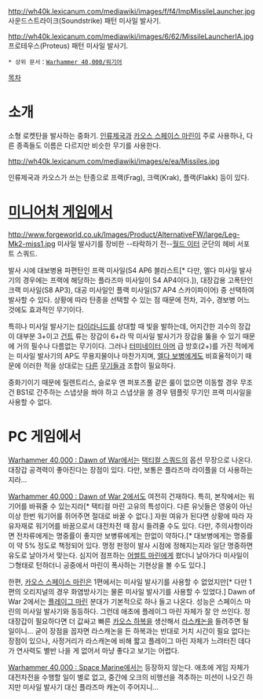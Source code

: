 {{{+1 '''Missile Launcher'''}}}

http://wh40k.lexicanum.com/mediawiki/images/f/f4/ImpMissileLauncher.jpg
사운드스트라이크(Soundstrike) 패턴 미사일 발사기.

http://wh40k.lexicanum.com/mediawiki/images/6/62/MissileLauncherIA.jpg
프로테우스(Proteus) 패턴 미사일 발사기.

 * 상위 문서：[[Warhammer 40,000/워기어]]

[[목차]]

= 소개 =
소형 로켓탄을 발사하는 중화기. [[인류제국]]과 [[카오스 스페이스 마린]]이 주로 사용하나, 다른 종족들도 이름은 다르지만 비슷한 무기를 사용한다.

http://wh40k.lexicanum.com/mediawiki/images/e/ea/Missiles.jpg

인류제국과 카오스가 쓰는 탄종으로 프랙(Frag), 크랙(Krak), 플랙(Flakk) 등이 있다.

= [[미니어처 게임]]에서 =
http://www.forgeworld.co.uk/Images/Product/AlternativeFW/large/Leg-Mk2-miss1.jpg
미사일 발사기를 장비한 --타락하기 전--[[월드 이터]] 군단의 헤비 서포트 스쿼드.

발사 시에 대보병용 파편탄인 프랙 미사일(S4 AP6 블라스트[* 다만, 엘다 미사일 발사기의 경우에는 프랙에 해당하는 플라즈마 미사일이 S4 AP4이다.]), 대장갑용 고폭탄인 크랙 미사일(S8 AP3), 대공 미사일인 플랙 미사일(S7 AP4 스카이파이어) 중 선택하여 발사할 수 있다. 상황에 따라 탄종을 선택할 수 있는 점 때문에 전차, 괴수, 경보병 어느 것에도 효과적인 무기이다.

특히나 미사일 발사기는 [[타이라니드]]를 상대할 때 빛을 발하는데, 어지간한 괴수의 장갑이 대부분 3+이고 [[건트]] 류는 장갑이 6+라 딱 미사일 발사기가 장갑을 뚫을 수 있기 때문에 거의 필수나 다름없는 무기이다. 그러나 [[터미네이터 아머]] 급 방호(2+)를 가진 적에게는 미사일 발사기의 AP도 무용지물이나 마찬가지며, [[어스팩트 워리어|엘다 보병]]에게도 비효율적이기 때문에 이러한 적을 상대로는 [[플라즈마 병기(Warhammer 40,000)|다른]] [[헤비 볼터|무기들]]과 조합이 필요하다.

중화기이기 때문에 릴렌트리스, 슬로우 앤 퍼포즈풀 같은 룰이 없으면 이동할 경우 무조건 BS1로 간주하는 스냅샷을 쏴야 하고 스냅샷을 쏠 경우 템플릿 무기인 프랙 미사일을 사용할 수 없다.

= PC 게임에서 =
[[Warhammer 40,000 : Dawn of War]]에서는 [[택티컬 스쿼드]]의 옵션 무장으로 나온다. 대장갑 공격력이 좋아진다는 장점이 있다. 다만, 보통은 플라즈마 라이플을 더 사용하는지라…

[[Warhammer 40,000 : Dawn of War 2]]에서도 여전히 건재하다. 특히, 본작에서는 워기어를 바꿔줄 수 있는지라[* 택티컬 마린 고유의 특성이다. 다른 유닛들은 영웅이 아닌 이상 한번 워기어를 쥐어주면 절대로 바꿀 수 없다.] 자원 여유가 된다면 상황에 따라 자유자재로 워기어를 바꿈으로서 대전차전 때 잠시 들려줄 수도 있다. 다만, 주의사항이라면 전차류에게는 명중률이 좋지만 보병류에게는 한없이 약하다.[* 대보병에게는 명중률이 약 5% 정도로 책정되어 있다. 명정 판정이 발사 시점에 정해지는지라 일단 명중하면 유도로 날아가서 맞는다. 심지어 점프하는 [[어썰트 스쿼드|어썰트 마린]]에게 쐈더니 날아가다 미사일이 ⊃형태로 턴하더니 공중에서 마린이 폭사하는 기현상을 볼 수도 있다.]

한편, [[카오스 스페이스 마린]]은 1편에서는 미사일 발사기를 사용할 수 없었지만[* 다만 1편의 오리지널의 경우 화염방사기는 물론 미사일 발사기를 사용할 수 있었다.] Dawn of War 2에서는 [[플레이그 마린]] 분대가 기본적으로 하나 들고 나온다. 성능은 스페이스 마린의 미사일 발사기와 동등하다. 그런데 애초에 플레이그 마린 자체가 잘 안 쓰인다. 정 대장갑이 필요하다면 더 값싸고 빠른 [[카오스 하복]]을 생산해서 [[라스캐논]]을 들려주면 될 일이니… 굳이 장점을 꼽자면 라스캐논을 든 하복과는 반대로 거치 시간이 필요 없다는 장점이 있으나, 사정거리가 라스캐논에 비해 짧고 플레이그 마린 자체가 느려터진 데다가 연사력도 별반 나을 게 없어서 마냥 좋다고 보기는 어렵다.

[[Warhammer 40,000 : Space Marine]]에서는 등장하지 않는다. 애초에 게임 자체가 대전차전을 수행할 일이 별로 없고, 중간에 오크의 비행선을 격추하는 미션이 나오긴 하지만 미사일 발사기 대신 플라즈마 캐논이 주어지니…
